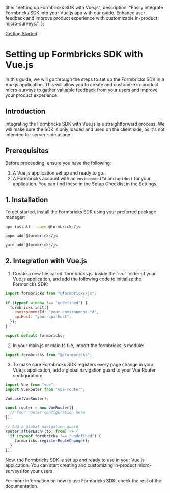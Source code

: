   title: "Setting up Formbricks SDK with Vue.js",
  description:
    "Easily integrate Formbricks SDK into your Vue.js app with our guide. Enhance user feedback and improve product experience with customizable in-product micro-surveys.",
};

[Getting Started](#)

# Setting up Formbricks SDK with Vue.js

In this guide, we will go through the steps to set up the Formbricks SDK in a Vue.js application. This will allow you to create and customize in-product micro-surveys to gather valuable feedback from your users and improve your product experience.

## Introduction

Integrating the Formbricks SDK with Vue.js is a straightforward process. We will make sure the SDK is only loaded and used on the client side, as it's not intended for server-side usage.

## Prerequisites

Before proceeding, ensure you have the following:

1. A Vue.js application set up and ready to go.
2. A Formbricks account with an `environmentId` and `apiHost` for your application. You can find these in the Setup Checklist in the Settings.

## 1. Installation

To get started, install the Formbricks SDK using your preferred package manager:

<CodeGroup title="Install Formbricks">

```sh {{ title: 'npm' }}
npm install --save @formbricks/js
```

```sh {{ title: 'pnpm' }}
pnpm add @formbricks/js
```

```sh {{ title: 'yarn' }}
yarn add @formbricks/js
```

</CodeGroup>

## 2. Integration with Vue.js

1. Create a new file called \`formbricks.js\` inside the \`src\` folder of your Vue.js application, and add the following code to initialize the Formbricks SDK:

<CodeGroup title="Integrating Formbricks: src/formbricks.js">

```js
import formbricks from "@formbricks/js";

if (typeof window !== "undefined") {
  formbricks.init({
    environmentId: "your-environment-id",
    apiHost: "your-api-host",
  });
}

export default formbricks;
```

</CodeGroup>

2. In your main.js or main.ts file, import the formbricks.js module:

<CodeGroup title="Integrating Formbricks: main.js/ts">

```javascript
import formbricks from "@/formbricks";
```

</CodeGroup>

3. To make sure Formbricks SDK registers every page change in your Vue.js application, add a global navigation guard to your Vue Router configuration:

<CodeGroup title="Integrating Formbricks">

```javascript
import Vue from "vue";
import VueRouter from "vue-router";

Vue.use(VueRouter);

const router = new VueRouter({
  // Your router configuration here
});

// Add a global navigation guard
router.afterEach((to, from) => {
  if (typeof formbricks !== "undefined") {
    formbricks.registerRouteChange();
  }
});
```

</CodeGroup>

Now, the Formbricks SDK is set up and ready to use in your Vue.js application. You can start creating and customizing in-product micro-surveys for your users.

For more information on how to use Formbricks SDK, check the rest of the documentation.
